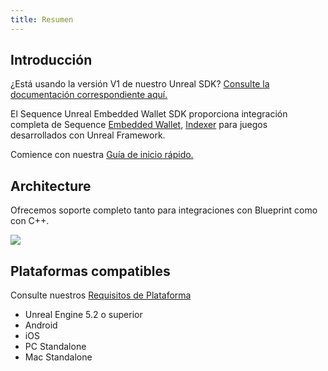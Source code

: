 ```yaml
---
title: Resumen
---
```


## Introducción
¿Está usando la versión V1 de nuestro Unreal SDK? [Consulte la documentación correspondiente aquí.](/sdk/unreal/v1/introduction)

El Sequence Unreal Embedded Wallet SDK proporciona integración completa de Sequence [Embedded Wallet](/solutions/wallets/embedded-wallet/overview), [Indexer](/api-references/indexer/overview) para juegos desarrollados con Unreal Framework.

Comience con nuestra [Guía de inicio rápido.](/sdk/unreal/getting_started)

## Architecture
Ofrecemos soporte completo tanto para integraciones con Blueprint como con C++.

<Frame>
  <img src="/images/unreal/architecture.png" />
</Frame>

## Plataformas compatibles
Consulte nuestros [Requisitos de Plataforma](/sdk/unreal/advanced/platforms)
- Unreal Engine 5.2 o superior
- Android
- iOS
- PC Standalone
- Mac Standalone